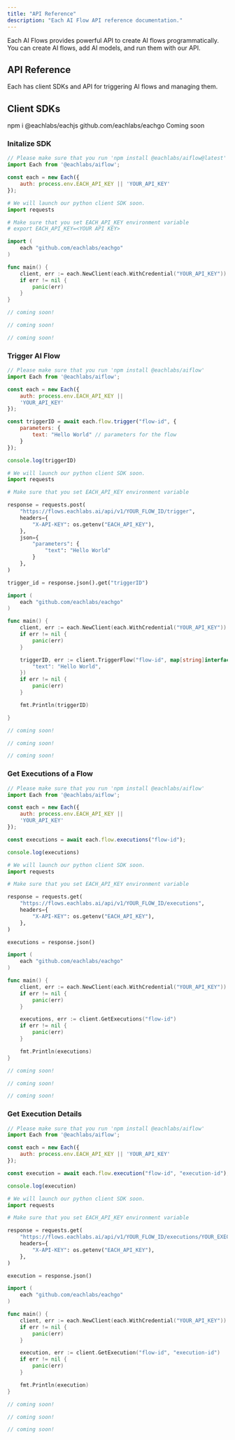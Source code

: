 ```yaml
---
title: "API Reference"
description: "Each AI Flow API reference documentation."
---
```


Each AI Flows provides powerful API to create AI flows programmatically. You can create AI flows, add AI models, and run them with our API.

## API Reference

Each has client SDKs and API for triggering AI flows and managing them.

## Client SDKs

<CardGroup cols={2}>
  <Card
    title="Node.js SDK"
    href="https://www.npmjs.com/package/@eachlabs/aiflow"
    icon="node-js"
  >
    npm i @eachlabs/eachjs
  </Card>
  <Card title="Go SDK" href="https://github.com/eachlabs/eachgo" icon="golang">
    github.com/eachlabs/eachgo
  </Card>
  <Card
    title="Python SDK"
    href="https://pypi.org/project/eachlabs"
    icon="python"
  >
    Coming soon
  </Card>
</CardGroup>

### Initalize SDK

<CodeGroup>

```js javascript
// Please make sure that you run 'npm install @eachlabs/aiflow@latest'
import Each from '@eachlabs/aiflow';

const each = new Each({
    auth: process.env.EACH_API_KEY || 'YOUR_API_KEY'
});
```

```python python
# We will launch our python client SDK soon.
import requests

# Make sure that you set EACH_API_KEY environment variable 
# export EACH_API_KEY=<YOUR API KEY>

```

```go golang
import (
    each "github.com/eachlabs/eachgo"
)

func main() {
    client, err := each.NewClient(each.WithCredential("YOUR_API_KEY"))
    if err != nil {
        panic(err)
    }
}
```
```swift swift
// coming soon!
```
```kotlin kotlin
// coming soon!
```
```csharp unity
// coming soon!
```
</CodeGroup>


### Trigger AI Flow

<CodeGroup>

```js javascript
// Please make sure that you run 'npm install @eachlabs/aiflow'
import Each from '@eachlabs/aiflow';

const each = new Each({
    auth: process.env.EACH_API_KEY ||
    'YOUR_API_KEY'
});

const triggerID = await each.flow.trigger("flow-id", {
    parameters: {
        text: "Hello World" // parameters for the flow
    }
});

console.log(triggerID)
```

```python python
# We will launch our python client SDK soon.
import requests

# Make sure that you set EACH_API_KEY environment variable

response = requests.post(
    "https://flows.eachlabs.ai/api/v1/YOUR_FLOW_ID/trigger",
    headers={
        "X-API-KEY": os.getenv("EACH_API_KEY"), 
    },
    json={
        "parameters": {
            "text": "Hello World"
        }
    },
)

trigger_id = response.json().get("triggerID")

```

```go golang
import (
    each "github.com/eachlabs/eachgo"
)

func main() {
    client, err := each.NewClient(each.WithCredential("YOUR_API_KEY"))
    if err != nil {
        panic(err)
    }

    triggerID, err := client.TriggerFlow("flow-id", map[string]interface{}{
        "text": "Hello World",
    })
    if err != nil {
        panic(err)
    }

    fmt.Println(triggerID)

}
```
```swift swift
// coming soon!
```
```kotlin kotlin
// coming soon!
```
```csharp unity
// coming soon!
```
</CodeGroup>


### Get Executions of a Flow

<CodeGroup>

```js javascript
// Please make sure that you run 'npm install @eachlabs/aiflow'
import Each from '@eachlabs/aiflow';

const each = new Each({
    auth: process.env.EACH_API_KEY ||
    'YOUR_API_KEY'
});

const executions = await each.flow.executions("flow-id");

console.log(executions)
```

```python python
# We will launch our python client SDK soon.
import requests

# Make sure that you set EACH_API_KEY environment variable

response = requests.get(
    "https://flows.eachlabs.ai/api/v1/YOUR_FLOW_ID/executions",
    headers={
        "X-API-KEY": os.getenv("EACH_API_KEY"), 
    },
)

executions = response.json()

```

```go golang
import (
    each "github.com/eachlabs/eachgo"
)

func main() {
    client, err := each.NewClient(each.WithCredential("YOUR_API_KEY"))
    if err != nil {
        panic(err)
    }

    executions, err := client.GetExecutions("flow-id")
    if err != nil {
        panic(err)
    }

    fmt.Println(executions)
}
```
```swift swift
// coming soon!
```
```kotlin kotlin
// coming soon!
```
```csharp unity
// coming soon!
```
</CodeGroup>

### Get Execution Details

<CodeGroup>

```js javascript
// Please make sure that you run 'npm install @eachlabs/aiflow'
import Each from '@eachlabs/aiflow';

const each = new Each({
    auth: process.env.EACH_API_KEY || 'YOUR_API_KEY'
});

const execution = await each.flow.execution("flow-id", "execution-id");

console.log(execution)
```

```python python
# We will launch our python client SDK soon.
import requests

# Make sure that you set EACH_API_KEY environment variable

response = requests.get(
    "https://flows.eachlabs.ai/api/v1/YOUR_FLOW_ID/executions/YOUR_EXECUTION_ID",
    headers={
        "X-API-KEY": os.getenv("EACH_API_KEY"), 
    },
)

execution = response.json()

```

```go golang
import (
    each "github.com/eachlabs/eachgo"
)

func main() {
    client, err := each.NewClient(each.WithCredential("YOUR_API_KEY"))
    if err != nil {
        panic(err)
    }

    execution, err := client.GetExecution("flow-id", "execution-id")
    if err != nil {
        panic(err)
    }

    fmt.Println(execution)
}

```
```swift swift
// coming soon!
```
```kotlin kotlin
// coming soon!
```
```csharp unity
// coming soon!
```
</CodeGroup>